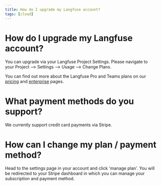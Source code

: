 ```yaml
---
title: How do I upgrade my Langfuse account?
tags: [cloud]
---
```


# How do I upgrade my Langfuse account?

You can upgrade via your Langfuse Project Settings. Please navigate to your Project --> Settings --> Usage --> Change Plans.

You can find out more about the Langfuse Pro and Teams plans on our [pricing](/pricing) and [enterprise](/enterprise) pages.

# What payment methods do you support?

We currently support credit card payments via Stripe.

# How can I change my plan / payment method?

Head to the settings page in your account and click 'manage plan'. You will be redirected to your Stripe dashboard in which you can manage your subscription and payment method.
